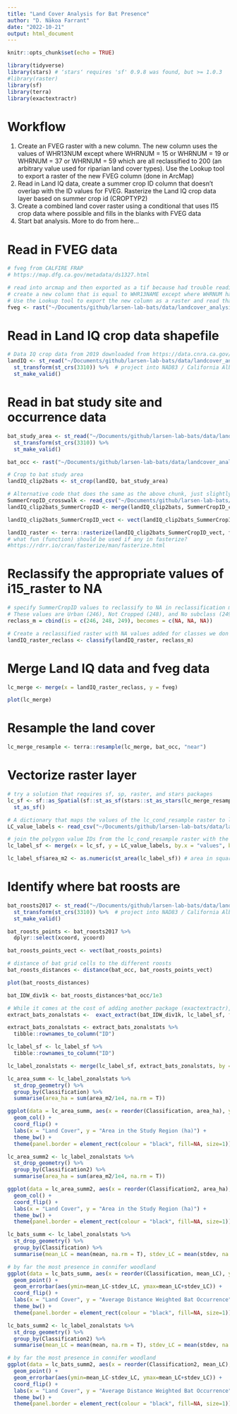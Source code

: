 ```yaml
---
title: "Land Cover Analysis for Bat Presence"
author: "D. Nākoa Farrant"
date: "2022-10-21"
output: html_document
---
```


```r
knitr::opts_chunk$set(echo = TRUE)
```

```r
library(tidyverse)
library(stars) # ʻstarsʻ requires 'sf' 0.9.8 was found, but >= 1.0.3
#library(raster)
library(sf)
library(terra)
library(exactextractr)
```


# Workflow
1) Create an FVEG raster with a new column. The new column uses the values of WHR13NUM except where WHRNUM = 15 or  WHRNUM = 19 or  WHRNUM = 37 or  WHRNUM = 59 which are all reclassified to 200 (an arbitrary value used for riparian land cover types). Use the Lookup tool to export a raster of the new FVEG column (done in ArcMap)
2) Read in Land IQ data, create a summer crop ID column that doesn't overlap with the ID values for FVEG. Rasterize the Land IQ crop data layer based on summer crop id (CROPTYP2)
3) Create a combined land cover raster using a conditional that uses I15 crop data where possible and fills in the blanks with FVEG data
4) Start bat analysis. More to do from here...

# Read in FVEG data
```r
# fveg from CALFIRE FRAP
# https://map.dfg.ca.gov/metadata/ds1327.html

# read into arcmap and then exported as a tif because had trouble reading the geodatabase in R
# create a new column that is equal to WHR13NAME except where WHRNUM has riparian values: 15 (Desert Riparian), 19, 37 (Montane Riparian), 56 (Valley Foothill Riparian)
# Use the Lookup tool to export the new column as a raster and read that in here
fveg <- rast("~/Documents/github/larsen-lab-bats/data/landcover_analysis/fveg/fveg_ReclassVegCode_NAD83.tif")
```

# Read in Land IQ crop data shapefile
```r
# Data IQ crop data from 2019 downloaded from https://data.cnra.ca.gov/dataset/statewide-crop-mapping
landIQ <- st_read("~/Documents/github/larsen-lab-bats/data/landcover_analysis/i15_Crop_Mapping_2019/i15_Crop_Mapping_2019.shp") %>% 
  st_transform(st_crs(3310)) %>%  # project into NAD83 / California Albers projection
  st_make_valid()
```

# Read in bat study site and occurrence data
```r
bat_study_area <- st_read("~/Documents/github/larsen-lab-bats/data/landcover_analysis/bats/bats_study_area/bats_study_area.shp") %>% 
  st_transform(st_crs(3310)) %>% 
  st_make_valid()

bat_occ <- rast("~/Documents/github/larsen-lab-bats/data/landcover_analysis/bats/bats2017_NAD83.tif") # Converted to the NAD83 CRS (CRS: 3310) in ArcMap and exported for use here
```

```r
# Crop to bat study area
landIQ_clip2bats <- st_crop(landIQ, bat_study_area)
```

```r
# Alternative code that does the same as the above chunk, just slightly slower and also adds a CropName column
SummerCropID_crosswalk <- read_csv("~/Documents/github/larsen-lab-bats/data/landcover_analysis/CSV_files/SummerCropID.csv")
landIQ_clip2bats_SummerCropID <- merge(landIQ_clip2bats, SummerCropID_crosswalk, by = "CROPTYP2")
```

```r
landIQ_clip2bats_SummerCropID_vect <- vect(landIQ_clip2bats_SummerCropID)
```


```r
landIQ_raster <- terra::rasterize(landIQ_clip2bats_SummerCropID_vect, fveg, field = "SummerCropID") 
# what fun (function) should be used if any in fasterize?
#https://rdrr.io/cran/fasterize/man/fasterize.html
```

# Reclassify the appropriate values of i15_raster to NA
```r
# specify SummerCropID values to reclassify to NA in reclassification matrix
# These values are Urban (246), Not Cropped (248), and No subclass (249) 
reclass_m = cbind(is = c(246, 248, 249), becomes = c(NA, NA, NA))

# Create a reclassified raster with NA values added for classes we don't want
landIQ_raster_reclass <- classify(landIQ_raster, reclass_m)
```

# Merge Land IQ data and fveg data
```r
lc_merge <- merge(x = landIQ_raster_reclass, y = fveg)
```

```r
plot(lc_merge)
```

# Resample the land cover 

```r
lc_merge_resample <- terra::resample(lc_merge, bat_occ, "near")
```

# Vectorize raster layer
```r
# try a solution that requires sf, sp, raster, and stars packages
lc_sf <- sf::as_Spatial(sf::st_as_sf(stars::st_as_stars(lc_merge_resample), as_points = FALSE, merge = T)) %>% 
  st_as_sf()
```

```r
# A dictionary that maps the values of the lc_cond_resample raster to labels
LC_value_labels <- read_csv("~/Documents/github/larsen-lab-bats/data/landcover_analysis/CSV_files/SummerCropID_fvegidcombo.csv")
```

```r
# join the polygon value IDs from the lc_cond_resample raster with the labels
lc_label_sf <- merge(x = lc_sf, y = LC_value_labels, by.x = "values", by.y = "LC_ID")
```

```r
lc_label_sf$area_m2 <- as.numeric(st_area(lc_label_sf)) # area in square meters 
```

# Identify where bat roosts are 
```r
bat_roosts2017 <- st_read("~/Documents/github/larsen-lab-bats/data/landcover_analysis/bats/ca_bat_roosts2017/ca_colonies.shp") %>% 
  st_transform(st_crs(3310)) %>%  # project into NAD83 / California Albers projection
  st_make_valid()
```

```r
bat_roosts_points <- bat_roosts2017 %>% 
  dplyr::select(xcoord, ycoord)

bat_roosts_points_vect <- vect(bat_roosts_points)
```

```r
# distance of bat grid cells to the different roosts 
bat_roosts_distances <- distance(bat_occ, bat_roosts_points_vect) 
```

```r
plot(bat_roosts_distances)
```
```r
bat_IDW_div1k <- bat_roosts_distances*bat_occ/1e3
```


```r
# While it comes at the cost of adding another package (exactextractr), the exact_extract function is built to perform faster and to account for partial overlap of polygons with raster cells
extract_bats_zonalstats <-  exact_extract(bat_IDW_div1k, lc_label_sf, fun = c('mean', 'stdev'))
```


```r
extract_bats_zonalstats <- extract_bats_zonalstats %>%
  tibble::rownames_to_column("ID")
```

```r
lc_label_sf <- lc_label_sf %>% 
  tibble::rownames_to_column("ID")
```

```r
lc_label_zonalstats <- merge(lc_label_sf, extract_bats_zonalstats, by = "ID")
```

```r
lc_area_summ <- lc_label_zonalstats %>% 
  st_drop_geometry() %>% 
  group_by(Classification) %>% 
  summarise(area_ha = sum(area_m2/1e4, na.rm = T))
```

```r
ggplot(data = lc_area_summ, aes(x = reorder(Classification, area_ha), y = area_ha)) +
  geom_col() + 
  coord_flip() +
  labs(x = "Land Cover", y = "Area in the Study Region (ha)") +
  theme_bw() +
  theme(panel.border = element_rect(colour = "black", fill=NA, size=1))
```
```r
lc_area_summ2 <- lc_label_zonalstats %>% 
  st_drop_geometry() %>% 
  group_by(Classification2) %>% 
  summarise(area_ha = sum(area_m2/1e4, na.rm = T))
```

```r
ggplot(data = lc_area_summ2, aes(x = reorder(Classification2, area_ha), y = area_ha)) +
  geom_col() + 
  coord_flip() +
  labs(x = "Land Cover", y = "Area in the Study Region (ha)") +
  theme_bw() +
  theme(panel.border = element_rect(colour = "black", fill=NA, size=1))
```

```r
lc_bats_summ <- lc_label_zonalstats %>% 
  st_drop_geometry() %>% 
  group_by(Classification) %>% 
  summarise(mean_LC = mean(mean, na.rm = T), stdev_LC = mean(stdev, na.rm = T))
```


```r
# by far the most presence in connifer woodland
ggplot(data = lc_bats_summ, aes(x = reorder(Classification, mean_LC), y = mean_LC)) + 
  geom_point() +
  geom_errorbar(aes(ymin=mean_LC-stdev_LC, ymax=mean_LC+stdev_LC)) +
  coord_flip() + 
  labs(x = "Land Cover", y = "Average Distance Weighted Bat Occurrence") +
  theme_bw() +
  theme(panel.border = element_rect(colour = "black", fill=NA, size=1))
```

```r
lc_bats_summ2 <- lc_label_zonalstats %>% 
  st_drop_geometry() %>% 
  group_by(Classification2) %>% 
  summarise(mean_LC = mean(mean, na.rm = T), stdev_LC = mean(stdev, na.rm = T))
```


```r
# by far the most presence in connifer woodland
ggplot(data = lc_bats_summ2, aes(x = reorder(Classification2, mean_LC), y = mean_LC)) + 
  geom_point() +
  geom_errorbar(aes(ymin=mean_LC-stdev_LC, ymax=mean_LC+stdev_LC)) +
  coord_flip() + 
  labs(x = "Land Cover", y = "Average Distance Weighted Bat Occurrence") +
  theme_bw() +
  theme(panel.border = element_rect(colour = "black", fill=NA, size=1))
```
